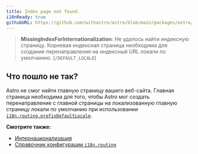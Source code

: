 ```yaml
---
title: Index page not found.
i18nReady: true
githubURL: https://github.com/withastro/astro/blob/main/packages/astro/src/core/errors/errors-data.ts
---
```


> **MissingIndexForInternationalization**: Не удалось найти индексную страницу. Корневая индексная страница необходима для создания перенаправления на индексный URL локали по умолчанию. (`/DEFAULT_LOCALE`)

## Что пошло не так?

Astro не смог найти главную страницу вашего веб-сайта. Главная страница необходима для того, чтобы Astro мог создать перенаправление с главной страницы на локализованную главную страницу локали по умолчанию при использовании [`i18n.routing.prefixDefaultLocale`](/ru/reference/configuration-reference/#i18nroutingprefixdefaultlocale).


**Смотрите также:**

-  [Интернационализация](/ru/guides/internationalization/#routing)
-  [Справочник конфигурации `i18n.routing`](/ru/reference/configuration-reference/#i18nrouting)

